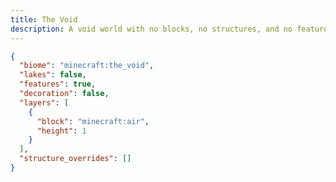```yaml
---
title: The Void
description: A void world with no blocks, no structures, and no features.
---
```


```json
{
  "biome": "minecraft:the_void",
  "lakes": false,
  "features": true,
  "decoration": false,
  "layers": [
    {
      "block": "minecraft:air",
      "height": 1
    }
  ],
  "structure_overrides": []
}
```
